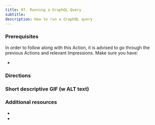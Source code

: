 ```yaml
---
title: 07. Running a GraphQL Query
subtitle:
description: How to run a GraphQL query
---
```


### Prerequisites

In order to follow along with this Action, it is advised to go through the previous Actions and relevant Impressions. Make sure you have:

- 


### Directions


### Short descriptive GIF (w ALT text)


### Additional resources
-
-
